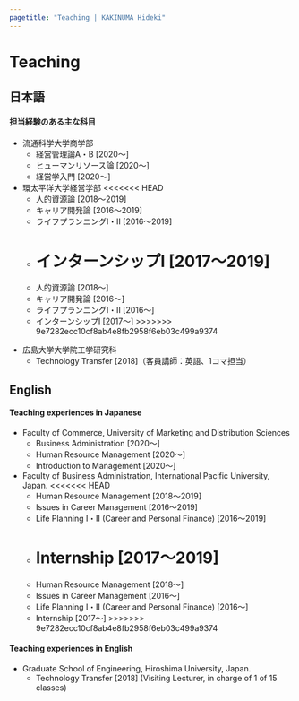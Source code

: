 ```yaml
---
pagetitle: "Teaching | KAKINUMA Hideki"
---
```


# Teaching {.tabset}


## 日本語
<h4>担当経験のある主な科目</h4>
+ 流通科学大学商学部
    + 経営管理論A・B [2020～]
    + ヒューマンリソース論 [2020～]
    + 経営学入門 [2020～]
+ 環太平洋大学経営学部
<<<<<<< HEAD
    + 人的資源論 [2018～2019]
    + キャリア開発論 [2016～2019]
    + ライフプランニングⅠ・Ⅱ [2016～2019]
    + インターンシップⅠ [2017～2019]
=======
    + 人的資源論 [2018～]
    + キャリア開発論 [2016～]
    + ライフプランニングⅠ・Ⅱ [2016～]
    + インターンシップⅠ [2017～]
>>>>>>> 9e7282ecc10cf8ab4e8fb2958f6eb03c499a9374

&#13;&#10;

+ 広島大学大学院工学研究科
    + Technology Transfer [2018]（客員講師：英語、1コマ担当）

## English
<h4>Teaching experiences in Japanese</h4>
+ Faculty of Commerce, University of Marketing and Distribution Sciences
    + Business Administration [2020～]
    + Human Resource Management [2020～]
    + Introduction to Management [2020～]
+ Faculty of Business Administration, International Pacific University, Japan.
<<<<<<< HEAD
    + Human Resource Management [2018～2019]
    + Issues in Career Management [2016～2019]
    + Life Planning Ⅰ・Ⅱ (Career and Personal Finance) [2016～2019]
    + Internship [2017～2019]
=======
    + Human Resource Management [2018～]
    + Issues in Career Management [2016～]
    + Life Planning Ⅰ・Ⅱ (Career and Personal Finance) [2016～]
    + Internship [2017～]
>>>>>>> 9e7282ecc10cf8ab4e8fb2958f6eb03c499a9374

<h4 class="mb">Teaching experiences in English</h4>
+ Graduate School of Engineering, Hiroshima University, Japan.
    + Technology Transfer [2018] (Visiting Lecturer, in charge of 1 of 15 classes)
